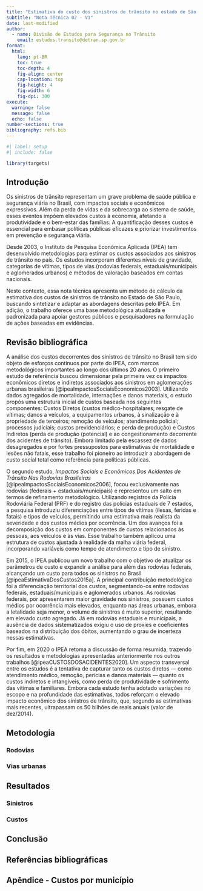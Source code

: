 ```yaml
---
title: "Estimativa do custo dos sinistros de trânsito no estado de São Paulo - Metodologia de cálculo"
subtitle: "Nota Técnica 02 - V1"
date: last-modified
author:
  - name: Divisão de Estudos para Segurança no Trânsito
    email: estudos.transito@detran.sp.gov.br
format: 
  html:
    lang: pt-BR
    toc: true
    toc-depth: 4
    fig-align: center
    cap-location: top
    fig-height: 4
    fig-width: 6
    fig-dpi: 300
execute: 
  warning: false
  message: false
  echo: false
number-sections: true
bibliography: refs.bib
---
```


<style>
.csl-entry a {
  word-break: break-all;
}
</style>

```r
#| label: setup
#| include: false

library(targets)

```

## Introdução

Os sinistros de trânsito representam um grave problema de saúde pública e segurança viária no Brasil, com impactos sociais e econômicos expressivos. Além da perda de vidas e da sobrecarga ao sistema de saúde, esses eventos impõem elevados custos à economia, afetando a produtividade e o bem-estar das famílias. A quantificação desses custos é essencial para embasar políticas públicas eficazes e priorizar investimentos em prevenção e segurança viária.

Desde 2003, o Instituto de Pesquisa Econômica Aplicada (IPEA) tem desenvolvido metodologias para estimar os custos associados aos sinistros de trânsito no país. Os estudos incorporam diferentes níveis de gravidade, categorias de vítimas, tipos de vias (rodovias federais, estaduais/municipais e aglomerados urbanos) e métodos de valoração baseados em contas nacionais.

Neste contexto, essa nota técnica apresenta um método de cálculo da estimativa dos custos de sinistros de trânsito no Estado de São Paulo, buscando sintetizar e adaptar as abordagens descritas pelo IPEA. Em adição, o trabalho oferece uma base metodológica atualizada e padronizada para apoiar gestores públicos e pesquisadores na formulação de ações baseadas em evidências.

## Revisão bibliográfica

A análise dos custos decorrentes dos sinistros de trânsito no Brasil tem sido objeto de esforços contínuos por parte do IPEA, com marcos metodológicos importantes ao longo dos últimos 20 anos. O primeiro estudo de referência buscou dimensionar pela primeira vez os impactos econômicos diretos e indiretos associados aos sinistros em aglomerações urbanas brasileiras [@ipeaImpactosSociaisEconomicos2003]. Utilizando dados agregados de mortalidade, internações e danos materiais, o estudo propôs uma estrutura inicial de custos baseada nos seguintes componentes: Custos Diretos (custos médico-hospitalares; resgate de vítimas; danos a veículos, a equipamentos urbanos, à sinalização e à propriedade de terceiros; remoção de veículos; atendimento policial; processos judiciais; custos previdenciários; e perda de produção) e Custos Indiretos (perda de produção (potencial) e ao congestionamento decorrente dos acidentes de trânsito). Embora limitado pela escassez de dados desagregados e por fortes pressupostos para estimativas de mortalidade e lesões não fatais, esse trabalho foi pioneiro ao introduzir a abordagem de custo social total como referência para políticas públicas.

O segundo estudo, *Impactos Sociais e Econômicos Dos Acidentes de Trânsito Nas Rodovias Brasileiras* [@ipeaImpactosSociaisEconomicos2006], focou exclusivamente nas rodovias (federais + estaduais/municipais) e representou um salto em termos de refinamento metodológico. Utilizando registros da Polícia Rodoviária Federal (PRF) e do registro das polícias estaduais de 7 estados, a pesquisa introduziu diferenciações entre tipos de vítimas (ilesas, feridas e fatais) e tipos de veículos, permitindo uma estimativa mais realista da severidade e dos custos médios por ocorrência. Um dos avanços foi a decomposição dos custos em componentes de custos relacionados às pessoas, aos veículos e às vias. Esse trabalho também aplicou uma estrutura de custos ajustada à realidade da malha viária federal, incorporando variáveis como tempo de atendimento e tipo de sinistro.

Em 2015, o IPEA publicou um novo trabalho com o objetivo de atualizar os parâmetros de custo e expandir a análise para além das rodovias federais, alcançando um custo para todos os sinistros no Brasil [@ipeaEstimativaDosCustos2015a]. A principal contribuição metodológica foi a diferenciação territorial dos custos, segmentando-os entre rodovias federais, estaduais/municipais e aglomerados urbanos. As rodovias federais, por apresentarem maior gravidade nos sinistros, possuem custos médios por ocorrência mais elevados, enquanto nas áreas urbanas, embora a letalidade seja menor, o volume de sinistros é muito superior, resultando em elevado custo agregado. Já em rodovias estaduais e municipais, a ausência de dados sistematizados exigiu o uso de proxies e coeficientes baseados na distribuição dos óbitos, aumentando o grau de incerteza nessas estimativas.

Por fim, em 2020 o IPEA retoma a discussão de forma resumida, trazendo os resultados e metodologias apresentadas anteriormente nos outros trabalhos [@ipeaCUSTOSDOSACIDENTES2020]. Um aspecto transversal entre os estudos é a tentativa de capturar tanto os custos diretos — como atendimento médico, remoção, perícias e danos materiais — quanto os custos indiretos e intangíveis, como perda de produtividade e sofrimento das vítimas e familiares. Embora cada estudo tenha adotado variações no escopo e na profundidade das estimativas, todos reforçam o elevado impacto econômico dos sinistros de trânsito, que, segundo as estimativas mais recentes, ultrapassam os 50 bilhões de reais anuais (valor de dez/2014).

## Metodologia

### Rodovias

### Vias urbanas

## Resultados

### Sinistros

### Custos

## Conclusão

## Referências bibliográficas {.unnumbered}

::: {#refs}
:::

## Apêndice - Custos por município {.unnumbered}

